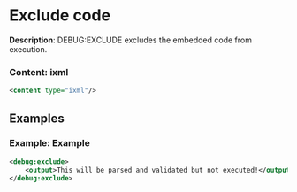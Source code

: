 # Exclude code

 **Description**:
 DEBUG:EXCLUDE excludes the embedded code from execution.

### Content: ixml

```xml
<content type="ixml"/>
```

## Examples

### Example: Example

```xml
<debug:exclude>
	<output>This will be parsed and validated but not executed!</output>
</debug:exclude>
```

